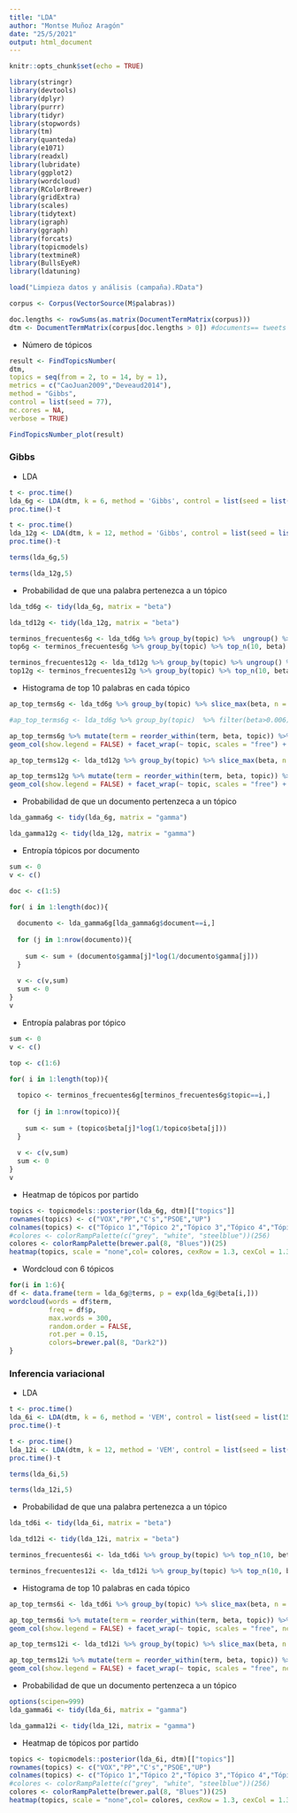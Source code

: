 ```yaml
---
title: "LDA"
author: "Montse Muñoz Aragón"
date: "25/5/2021"
output: html_document
---
```


```r
knitr::opts_chunk$set(echo = TRUE)
```

```r
library(stringr)
library(devtools)
library(dplyr)
library(purrr)
library(tidyr)
library(stopwords)
library(tm)
library(quanteda)
library(e1071)
library(readxl)
library(lubridate)
library(ggplot2)
library(wordcloud)
library(RColorBrewer)
library(gridExtra)
library(scales)
library(tidytext)
library(igraph)
library(ggraph)
library(forcats)
library(topicmodels)
library(textmineR)
library(BullsEyeR)
library(ldatuning)
```

```r
load("Limpieza datos y análisis (campaña).RData")
```

```r
corpus <- Corpus(VectorSource(M$palabras))

doc.lengths <- rowSums(as.matrix(DocumentTermMatrix(corpus)))
dtm <- DocumentTermMatrix(corpus[doc.lengths > 0]) #documents== tweets cada partido, terms== palabras
```

- Número de tópicos

```r
result <- FindTopicsNumber(
dtm,
topics = seq(from = 2, to = 14, by = 1),
metrics = c("CaoJuan2009","Deveaud2014"),
method = "Gibbs",
control = list(seed = 77),
mc.cores = NA,
verbose = TRUE)
```

```r
FindTopicsNumber_plot(result)
```

### Gibbs

- LDA

```r
t <- proc.time()
lda_6g <- LDA(dtm, k = 6, method = 'Gibbs', control = list(seed = list(1505)))
proc.time()-t

```

```r
t <- proc.time()
lda_12g <- LDA(dtm, k = 12, method = 'Gibbs', control = list(seed = list(1505)))
proc.time()-t
```

```r
terms(lda_6g,5)

terms(lda_12g,5)
```

- Probabilidad de que una palabra pertenezca a un tópico

```r
lda_td6g <- tidy(lda_6g, matrix = "beta")

lda_td12g <- tidy(lda_12g, matrix = "beta")
```

```r
terminos_frecuentes6g <- lda_td6g %>% group_by(topic) %>%  ungroup() %>% arrange(topic, -beta)
top6g <- terminos_frecuentes6g %>% group_by(topic) %>% top_n(10, beta)

terminos_frecuentes12g <- lda_td12g %>% group_by(topic) %>% ungroup() %>% arrange(topic, -beta)
top12g <- terminos_frecuentes12g %>% group_by(topic) %>% top_n(10, beta)

```

- Histograma de top 10 palabras en cada tópico

```r
ap_top_terms6g <- lda_td6g %>% group_by(topic) %>% slice_max(beta, n = 10) %>% ungroup() %>% arrange(topic, -beta)

#ap_top_terms6g <- lda_td6g %>% group_by(topic)  %>% filter(beta>0.006) %>% ungroup() %>% arrange(topic, -beta)

ap_top_terms6g %>% mutate(term = reorder_within(term, beta, topic)) %>% ggplot(aes(beta, term, fill = factor(topic))) +
geom_col(show.legend = FALSE) + facet_wrap(~ topic, scales = "free") + scale_y_reordered()
```

```r
ap_top_terms12g <- lda_td12g %>% group_by(topic) %>% slice_max(beta, n = 10) %>% ungroup() %>% arrange(topic, -beta)

ap_top_terms12g %>% mutate(term = reorder_within(term, beta, topic)) %>% ggplot(aes(beta, term, fill = factor(topic))) +
geom_col(show.legend = FALSE) + facet_wrap(~ topic, scales = "free") + scale_y_reordered()
```

- Probabilidad de que un documento pertenzeca a un tópico

```r
lda_gamma6g <- tidy(lda_6g, matrix = "gamma")

lda_gamma12g <- tidy(lda_12g, matrix = "gamma")
```

- Entropía tópicos por documento

```r
sum <- 0
v <- c()

doc <- c(1:5)

for( i in 1:length(doc)){
  
  documento <- lda_gamma6g[lda_gamma6g$document==i,]
  
  for (j in 1:nrow(documento)){
  
    sum <- sum + (documento$gamma[j]*log(1/documento$gamma[j]))
  }
  
  v <- c(v,sum)
  sum <- 0
}
v
```

- Entropía palabras por tópico

```r
sum <- 0
v <- c()

top <- c(1:6)

for( i in 1:length(top)){
  
  topico <- terminos_frecuentes6g[terminos_frecuentes6g$topic==i,]
  
  for (j in 1:nrow(topico)){
  
    sum <- sum + (topico$beta[j]*log(1/topico$beta[j]))
  }
  
  v <- c(v,sum)
  sum <- 0
}
v
```

- Heatmap de tópicos por partido

```r
topics <- topicmodels::posterior(lda_6g, dtm)[["topics"]]
rownames(topics) <- c("VOX","PP","C's","PSOE","UP")
colnames(topics) <- c("Tópico 1","Tópico 2","Tópico 3","Tópico 4","Tópico 5","Tópico 6")
#colores <- colorRampPalette(c("grey", "white", "steelblue"))(256)
colores <- colorRampPalette(brewer.pal(8, "Blues"))(25)
heatmap(topics, scale = "none",col= colores, cexRow = 1.3, cexCol = 1.3)
```

- Wordcloud con 6 tópicos

```r

for(i in 1:6){
df <- data.frame(term = lda_6g@terms, p = exp(lda_6g@beta[i,]))
wordcloud(words = df$term,
          freq = df$p,
          max.words = 300,
          random.order = FALSE,
          rot.per = 0.15,
          colors=brewer.pal(8, "Dark2"))
}

```

### Inferencia variacional

- LDA

```r
t <- proc.time()
lda_6i <- LDA(dtm, k = 6, method = 'VEM', control = list(seed = list(1505)))
proc.time()-t
```

```r
t <- proc.time()
lda_12i <- LDA(dtm, k = 12, method = 'VEM', control = list(seed = list(1505)))
proc.time()-t
```

```r
terms(lda_6i,5)

terms(lda_12i,5)
```

- Probabilidad de que una palabra pertenezca a un tópico

```r
lda_td6i <- tidy(lda_6i, matrix = "beta")

lda_td12i <- tidy(lda_12i, matrix = "beta")
```

```r
terminos_frecuentes6i <- lda_td6i %>% group_by(topic) %>% top_n(10, beta) %>% ungroup() %>% arrange(topic, -beta)

terminos_frecuentes12i <- lda_td12i %>% group_by(topic) %>% top_n(10, beta) %>% ungroup() %>% arrange(topic, -beta)
```

- Histograma de top 10 palabras en cada tópico

```r
ap_top_terms6i <- lda_td6i %>% group_by(topic) %>% slice_max(beta, n = 10) %>% ungroup() %>% arrange(topic, -beta)

ap_top_terms6i %>% mutate(term = reorder_within(term, beta, topic)) %>% ggplot(aes(beta, term, fill = factor(topic))) +
geom_col(show.legend = FALSE) + facet_wrap(~ topic, scales = "free", ncol=3) + scale_y_reordered()
```

```r
ap_top_terms12i <- lda_td12i %>% group_by(topic) %>% slice_max(beta, n = 10) %>% ungroup() %>% arrange(topic, -beta)

ap_top_terms12i %>% mutate(term = reorder_within(term, beta, topic)) %>% ggplot(aes(beta, term, fill = factor(topic))) +
geom_col(show.legend = FALSE) + facet_wrap(~ topic, scales = "free", ncol=4) + scale_y_reordered()
```

- Probabilidad de que un documento pertenzeca a un tópico

```r
options(scipen=999)
lda_gamma6i <- tidy(lda_6i, matrix = "gamma")

lda_gamma12i <- tidy(lda_12i, matrix = "gamma")
```

- Heatmap de tópicos por partido

```r
topics <- topicmodels::posterior(lda_6i, dtm)[["topics"]]
rownames(topics) <- c("VOX","PP","C's","PSOE","UP")
colnames(topics) <- c("Tópico 1","Tópico 2","Tópico 3","Tópico 4","Tópico 5","Tópico 6")
#colores <- colorRampPalette(c("grey", "white", "steelblue"))(256)
colores <- colorRampPalette(brewer.pal(8, "Blues"))(25)
heatmap(topics, scale = "none",col= colores, cexRow = 1.3, cexCol = 1.3)
```






